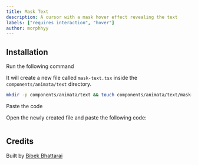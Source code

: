 ```yaml
---
title: Mask Text
description: A cursor with a mask hover effect revealing the text
labels: ["requires interaction", "hover"]
author: morphhyy
---
```


<ComponentPreview name="text-mask-text--docs" />

## Installation

<Steps>
<Step>Run the following command</Step>

It will create a new file called `mask-text.tsx` inside the `components/animata/text` directory.

```bash
mkdir -p components/animata/text && touch components/animata/text/mask-text.tsx
```

<Step>Paste the code</Step>

Open the newly created file and paste the following code:

```jsx file=<rootDir>/animata/text/mask-text.tsx

```

</Steps>

## Credits

Built by [Bibek Bhattarai](https://github.com/morphhyy)
